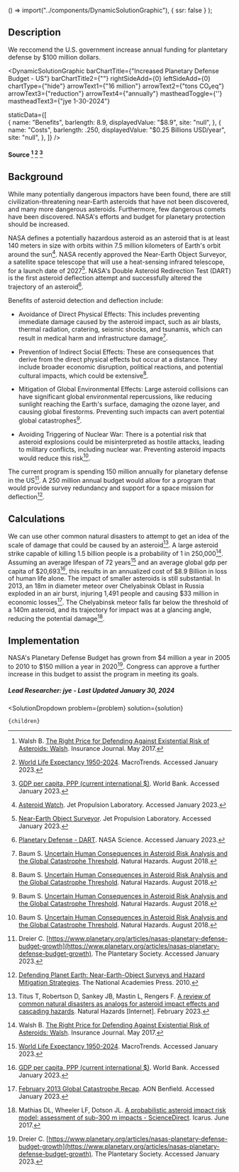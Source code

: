 

  () => import("../components/DynamicSolutionGraphic"),
  { ssr: false }
);

## Description

We reccomend the U.S. government increase annual funding for plantetary defense by $100 million dollars.

<DynamicSolutionGraphic
  barChartTitle={"Increased Planetary Defense Budget - US"}
  barChartTitle2={""}
  rightSideAdd={0}
  leftSideAdd={0}
  chartType={"hide"}
  arrowText1={"16 million"}
  arrowText2={"tons CO₂eq"}
  arrowText3={"reduction"}
  arrowText4={"annually"}
  mastheadToggle={''}
  mastheadText3={"jye 1-30-2024"}
  
  
  staticData={[   
     {
      name: "Benefits",
      barlength: 8.9,
      displayedValue: "$8.9",
      site: "null",
    },
    {
      name: "Costs",
      barlength: .250,
      displayedValue: "$0.25 Billions USD/year",
      site: "null",
    }, 
  ]}
/>

#### Source [^"15"] [^"16"] [^"17"]

## Background

While many potentially dangerous impactors have been found, there are still civilization-threatening near-Earth asteroids that have not been discovered, and many more dangerous asteroids. Furthermore, few dangerous comets have been discovered.  NASA's efforts and budget for planetary protection should be increased.

NASA defines a potentially hazardous asteroid as an asteroid that is at least 140 meters in size with orbits within 7.5 million kilometers of Earth's orbit around the sun[^"9"]. NASA recently approved the Near-Earth Object Surveyor, a satellite space telescope that will use a heat-sensing infrared telescope, for a launch date of 2027[^"12"]. NASA's Double Asteroid Redirection Test (DART) is the first asteroid deflection attempt and successfully altered the trajectory of an asteroid[^"11"].

Benefits of asteroid detection and deflection include:

- Avoidance of Direct Physical Effects: This includes preventing immediate damage caused by the asteroid impact, such as air blasts, thermal radiation, cratering, seismic shocks, and tsunamis, which can result in medical harm and infrastructure damage[^"4"].

- Prevention of Indirect Social Effects: These are consequences that derive from the direct physical effects but occur at a distance. They include broader economic disruption, political reactions, and potential cultural impacts, which could be extensive[^"4"].

- Mitigation of Global Environmental Effects: Large asteroid collisions can have significant global environmental repercussions, like reducing sunlight reaching the Earth's surface, damaging the ozone layer, and causing global firestorms. Preventing such impacts can avert potential global catastrophes[^"4"].

- Avoiding Triggering of Nuclear War: There is a potential risk that asteroid explosions could be misinterpreted as hostile attacks, leading to military conflicts, including nuclear war. Preventing asteroid impacts would reduce this risk[^"4"].

The current program is spending 150 million annually for planetary defense in the US[^"7"]. A 250 million annual budget would allow for a program that would provide survey redundancy and support for a space mission for deflection[^"10"].

## Calculations

We can use other common natural disasters to attempt to get an idea of the scale of damage that could be caused by an asteroid[^"14"]. A large asteroid strike capable of killing 1.5 billion people is a probability of 1 in 250,000[^"15"]. Assuming an average lifespan of 72 years[^"16"] and an average global gdp per capita of $20,693[^"17"], this results in an annualized cost of $8.9 Billion in loss of human life alone. The impact of smaller asteroids is still substantial. In 2013, an 18m in diameter meteor over Chelyabinsk Oblast in Russia exploded in an air burst, injuring 1,491 people and causing $33 million in economic losses[^"13"]. The Chelyabinsk meteor falls far below the threshold of a 140m asteroid, and its trajectory for impact was at a glancing angle, reducing the potential damage[^"18"].


## Implementation

NASA's Planetary Defense Budget has grown from $4 million a year in 2005 to 2010 to $150 million a year in 2020[^"7"]. Congress can approve a further increase in this budget to assist the program in meeting its goals.

##### Lead Researcher: jye - Last Updated January 30, 2024

[^"1"]:  [Does cost-benefit analysis apply to catastrophic events?](https://www.aeaweb.org/research/does-cost-benefit-apply-catastrophic-events). 
[^"2"]:  [Asteroid de-spin and deflection strategy using a solar-sail spacecraft with reflectivity control devices - ScienceDirect](https://www.sciencedirect.com/science/article/abs/pii/S0094576517314339). 
[^"3"]:  [Asteroid Risk Assessment: A Probabilistic Approach - Reinhardt - 2016 - Risk Analysis - Wiley Online Library](https://onlinelibrary.wiley.com/doi/abs/10.1111/risa.12453). 
[^"4"]: Baum S.  [Uncertain Human Consequences in Asteroid Risk Analysis and the Global Catastrophe Threshold](https://papers.ssrn.com/sol3/papers.cfm?abstract_id=3218342). Natural Hazards. August 2018. 
[^"5"]:  [NASA’S First Asteroid Deflection Mission Enters Next Design Phase](https://www.nasa.gov/directorates/smd/nasas-first-asteroid-deflection-mission-enters-next-design-phase/). 
[^"6"]:  [New Report Assesses Status of Detecting Near-Earth Asteroids](https://www.nasa.gov/solar-system/new-report-assesses-status-of-detecting-near-earth-asteroids/). 
[^"7"]: Dreier C.  [https://www.planetary.org/articles/nasas-planetary-defense-budget-growth](https://www.planetary.org/articles/nasas-planetary-defense-budget-growth). The Plantetary Society. Accessed January 2023. 
[^"8"]: Chapman CR, Morrison D.  [Impacts on the Earth by asteroids and comets: assessing the hazard](https://www.nature.com/articles/367033a0). Nature. January 1994.
[^"9"]:  [Asteroid Watch](https://www.jpl.nasa.gov/asteroid-watch). Jet Propulsion Laboratory. Accessed January 2023. 
[^"10"]:  [Defending Planet Earth: Near-Earth-Object Surveys and Hazard Mitigation Strategies](https://nap.nationalacademies.org/catalog/12842/defending-planet-earth-near-earth-object-surveys-and-hazard-mitigation).  The National Academies Press. 2010. 
[^"11"]:  [Planetary Defense - DART](https://science.nasa.gov/planetary-defense-dart/). NASA Science. Accessed January 2023. 
[^"12"]:  [Near-Earth Object Surveyor](https://www.jpl.nasa.gov/missions/near-earth-object-surveyor). Jet Propulsion Laboratory. Accessed January 2023. 
[^"13"]:  [February 2013 Global Catastrophe Recap](https://web.archive.org/web/20220423153414/http://thoughtleadership.aon.com/Documents/20130306_if_february_global_recap.pdf). AON Benfield. Accessed January 2023. 
[^"14"]: Titus T, Robertson D, Sankey JB, Mastin L, Rengers F.  [A review of common natural disasters as analogs for asteroid impact effects and cascading hazards](https://link.springer.com/article/10.1007/s11069-022-05722-z). Natural Hazards [Internet]. February 2023.
[^"15"]: Walsh B.  [The Right Price for Defending Against Existential Risk of Asteroids: Walsh](https://www.insurancejournal.com/news/national/2017/05/16/451032.htm). Insurance Journal. May 2017. 
[^"16"]:  [World Life Expectancy 1950-2024](https://www.macrotrends.net/countries/WLD/world/life-expectancy). MacroTrends. Accessed January 2023. 
[^"17"]:  [GDP per capita, PPP (current international $)](https://data.worldbank.org/indicator/NY.GDP.PCAP.PP.CD). World Bank. Accessed January 2023. 
[^"18"]: Mathias DL, Wheeler LF, Dotson JL.  [A probabilistic asteroid impact risk model: assessment of sub-300 m impacts - ScienceDirect](https://doi.org/10.1016/j.icarus.2017.02.009). Icarus. June 2017. 

  <SolutionDropdown 
    problem={problem} 
    solution={solution}
  >
    {children}
  </SolutionDropdown>